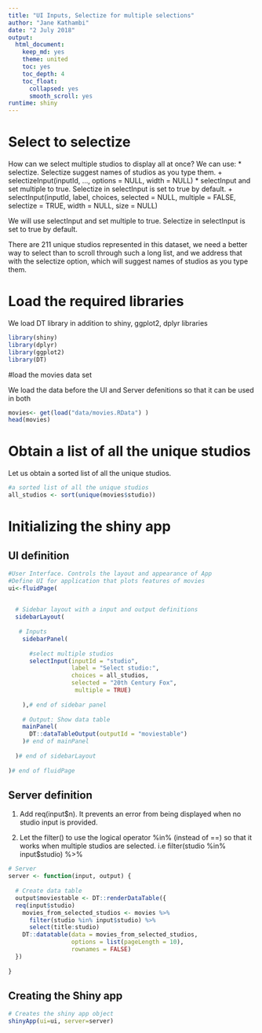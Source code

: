 ```yaml
---
title: "UI Inputs, Selectize for multiple selections"
author: "Jane Kathambi"
date: "2 July 2018"
output: 
  html_document:
    keep_md: yes
    theme: united
    toc: yes
    toc_depth: 4
    toc_float:
      collapsed: yes
      smooth_scroll: yes
runtime: shiny
---
```


# Select to selectize

How can we select multiple studios to display all at once? We can use:
* selectize. Selectize suggest names of studios as you type them. 
    + selectizeInput(inputId, ..., options = NULL, width = NULL)
* selectInput and set multiple to true. Selectize in selectInput is set to true by default.
    + selectInput(inputId, label, choices, selected = NULL, multiple = FALSE,
  selectize = TRUE, width = NULL, size = NULL)


We will use selectInput and set multiple to true. Selectize in selectInput is set to true by default.

There are 211 unique studios represented in this dataset, we need a better way to select than to scroll through such a long list, and we address that with the selectize option, which will suggest names of studios as you type them.

# Load the required libraries
We load DT library in addition to shiny, ggplot2, dplyr libraries
```r
library(shiny)
library(dplyr)
library(ggplot2)
library(DT)
```

#load the movies data set

We load the data before the UI and Server defenitions so that it can be used in both

```r
movies<- get(load("data/movies.RData") )
head(movies)

```

# Obtain a list of all the unique studios

Let us obtain a sorted list of all the unique studios.

```r
#a sorted list of all the unique studios
all_studios <- sort(unique(movies$studio))

```

# Initializing the shiny app

## UI definition

```r
#User Interface. Controls the layout and appearance of App
#Define UI for application that plots features of movies 
ui<-fluidPage(
  

  # Sidebar layout with a input and output definitions 
  sidebarLayout(
    
   # Inputs
    sidebarPanel( 
      
      #select multiple studios
      selectInput(inputId = "studio",
                  label = "Select studio:",
                  choices = all_studios,
                  selected = "20th Century Fox",
                   multiple = TRUE)
    
    ),# end of sidebar panel
    
    # Output: Show data table
    mainPanel(
      DT::dataTableOutput(outputId = "moviestable")
    )# end of mainPanel
   
  )# end of sidebarLayout
  
)# end of fluidPage
```

## Server definition

1. Add req(input$n). It prevents an error from being displayed when no studio input is provided.

2. Let the filter() to use the logical operator %in% (instead of ==) so that it works when multiple studios are selected. i.e filter(studio %in% input$studio) %>%

```r
# Server
server <- function(input, output) {
  
  # Create data table
  output$moviestable <- DT::renderDataTable({
  req(input$studio)
    movies_from_selected_studios <- movies %>%
      filter(studio %in% input$studio) %>%
      select(title:studio)
    DT::datatable(data = movies_from_selected_studios, 
                  options = list(pageLength = 10), 
                  rownames = FALSE)
  })
  
}


```

## Creating the Shiny app

```r
# Creates the shiny app object
shinyApp(ui=ui, server=server)
```


